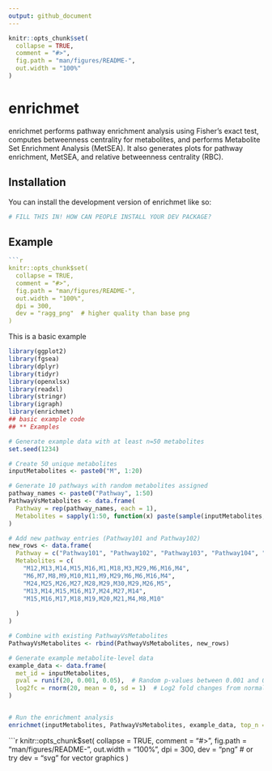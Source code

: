 ```yaml
---
output: github_document
---
```


<!-- README.md is generated from README.Rmd. Please edit that file -->

```r
knitr::opts_chunk$set(
  collapse = TRUE,
  comment = "#>",
  fig.path = "man/figures/README-",
  out.width = "100%"
)
```

# enrichmet

<!-- badges: start -->
<!-- badges: end -->

enrichmet performs pathway enrichment analysis using Fisher’s exact test, computes betweenness centrality for metabolites,
and performs Metabolite Set Enrichment Analysis (MetSEA). It also generates plots for pathway enrichment, MetSEA, and relative betweenness centrality (RBC).

## Installation

You can install the development version of enrichmet like so:

``` r
# FILL THIS IN! HOW CAN PEOPLE INSTALL YOUR DEV PACKAGE?
```

## Example
```r
```r
knitr::opts_chunk$set(
  collapse = TRUE,
  comment = "#>",
  fig.path = "man/figures/README-",
  out.width = "100%",
  dpi = 300,
  dev = "ragg_png"  # higher quality than base png
)
```
This is a basic example 

```r
library(ggplot2)
library(fgsea)
library(dplyr)
library(tidyr)
library(openxlsx)
library(readxl)
library(stringr)
library(igraph)
library(enrichmet)
## basic example code
## ** Examples

# Generate example data with at least n=50 metabolites
set.seed(1234)

# Create 50 unique metabolites
inputMetabolites <- paste0("M", 1:20)

# Generate 10 pathways with random metabolites assigned
pathway_names <- paste0("Pathway", 1:50)
PathwayVsMetabolites <- data.frame(
  Pathway = rep(pathway_names, each = 1),
  Metabolites = sapply(1:50, function(x) paste(sample(inputMetabolites, sample(5:15, 1)), collapse = ","))
)

# Add new pathway entries (Pathway101 and Pathway102)
new_rows <- data.frame(
  Pathway = c("Pathway101", "Pathway102", "Pathway103", "Pathway104", "pathway105"),
  Metabolites = c(
    "M12,M13,M14,M15,M16,M1,M18,M3,M29,M6,M16,M4",
    "M6,M7,M8,M9,M10,M11,M9,M29,M6,M6,M16,M4",
    "M24,M25,M26,M27,M28,M29,M30,M29,M26,M5",
    "M13,M14,M15,M16,M17,M24,M27,M14",
    "M15,M16,M17,M18,M19,M20,M21,M4,M8,M10"
    
  )
)

# Combine with existing PathwayVsMetabolites
PathwayVsMetabolites <- rbind(PathwayVsMetabolites, new_rows)

# Generate example metabolite-level data
example_data <- data.frame(
  met_id = inputMetabolites,
  pval = runif(20, 0.001, 0.05),  # Random p-values between 0.001 and 0.05
  log2fc = rnorm(20, mean = 0, sd = 1)  # Log2 fold changes from normal distribution
)


# Run the enrichment analysis
enrichmet(inputMetabolites, PathwayVsMetabolites, example_data, top_n = 20)

```



```r
knitr::opts_chunk$set(
  collapse = TRUE,
  comment = "#>",
  fig.path = "man/figures/README-",
  out.width = "100%",
  dpi = 300,
  dev = "png"  # or try dev = "svg" for vector graphics
)


